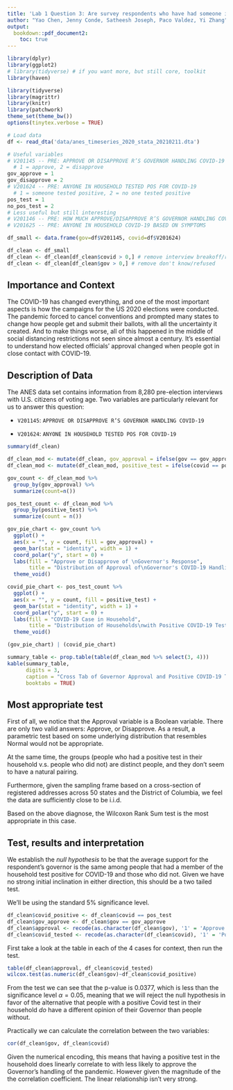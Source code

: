 ```yaml
---
title: 'Lab 1 Question 3: Are survey respondents who have had someone in their home infected by COVID-19 more likely to disapprove of the way their governor is handling the pandemic?'
author: "Yao Chen, Jenny Conde, Satheesh Joseph, Paco Valdez, Yi Zhang"
output: 
  bookdown::pdf_document2: 
    toc: true
---
```


```r
library(dplyr)
library(ggplot2) 
# library(tidyverse) # if you want more, but still core, toolkit
library(haven)

library(tidyverse) 
library(magrittr)
library(knitr)
library(patchwork)
theme_set(theme_bw())
options(tinytex.verbose = TRUE)
```

```r
# Load data
df <- read_dta('data/anes_timeseries_2020_stata_20210211.dta')

# Useful variables
# V201145 -- PRE: APPROVE OR DISAPPROVE R’S GOVERNOR HANDLING COVID-19
  # 1 = approve, 2 = disapprove
gov_approve = 1
gov_disapprove = 2
# V201624 -- PRE: ANYONE IN HOUSEHOLD TESTED POS FOR COVID-19
  # 1 = someone tested positive, 2 = no one tested positive 
pos_test = 1
no_pos_test = 2
# Less useful but still interesting
# V201146 -- PRE: HOW MUCH APPROVE/DISAPPROVE R’S GOVERNOR HANDLING COVID-19
# V201625 -- PRE: ANYONE IN HOUSEHOLD COVID-19 BASED ON SYMPTOMS

df_small <- data.frame(gov=df$V201145, covid=df$V201624)

df_clean <- df_small
df_clean <- df_clean[df_clean$covid > 0,] # remove interview breakoff/refused
df_clean <- df_clean[df_clean$gov > 0,] # remove don't know/refused
```


## Importance and Context
The COVID-19 has changed everything, and one of the most important aspects is how the campaigns for the US 2020 elections were conducted. The pandemic forced to cancel conventions and prompted many states to change how people get and submit their ballots, with all the uncertainty it created. And to make things worse, all of this happened in the middle of social distancing restrictions not seen since almost a century. It's essential to understand how elected officials' approval changed when people got in close contact with COVID-19.

## Description of Data
The ANES data set contains information from 8,280 pre-election interviews with 
U.S. citizens of voting age. Two variables are particularly relevant for us 
to answer this question:

- `V201145`: `APPROVE OR DISAPPROVE R’S GOVERNOR HANDLING COVID-19`

- `V201624`: `ANYONE IN HOUSEHOLD TESTED POS FOR COVID-19`

```r
summary(df_clean)
```


```r
df_clean_mod <- mutate(df_clean, gov_approval = ifelse(gov == gov_approve, "Approve", "Disapprove"))
df_clean_mod <- mutate(df_clean_mod, positive_test = ifelse(covid == pos_test, "Positive Test", "No Positive Test"))

gov_count <- df_clean_mod %>%
  group_by(gov_approval) %>%
  summarize(count=n())

pos_test_count <- df_clean_mod %>%
  group_by(positive_test) %>%
  summarize(count = n())

gov_pie_chart <- gov_count %>%
  ggplot() +
  aes(x = "", y = count, fill = gov_approval) +
  geom_bar(stat = "identity", width = 1) +
  coord_polar("y", start = 0) +
  labs(fill = "Approve or Disapprove of \nGovernor's Response",
       title = "Distribution of Approval of\nGovernor's COVID-19 Handling") +
  theme_void()

covid_pie_chart <- pos_test_count %>%
  ggplot() +
  aes(x = "", y = count, fill = positive_test) + 
  geom_bar(stat = "identity", width = 1) + 
  coord_polar("y", start = 0) +
  labs(fill = "COVID-19 Case in Household",
       title = "Distribution of Households\nwith Positive COVID-19 Tests") +
  theme_void()

(gov_pie_chart) | (covid_pie_chart)
```


```r
summary_table <- prop.table(table(df_clean_mod %>% select(3, 4)))
kable(summary_table,
      digits = 3,
      caption = "Cross Tab of Governor Approval and Positive COVID-19 Tests",
      booktabs = TRUE)
```


## Most appropriate test 
First of all, we notice that the Approval variable is a Boolean variable. There are only
two valid answers: Approve, or Disapprove. As a result, a parametric test based on some
underlying distribution that resembles Normal would not be appropriate.

At the same time, the groups (people who had a positive test in their household v.s.
people who did not) are distinct people, and they don't seem to have a natural pairing.

Furthermore, given the sampling frame based on a cross-section of registered addresses across 50 states
and the District of Columbia, we feel the data are sufficiently close to be i.i.d.

Based on the above diagnose, the Wilcoxon Rank Sum test is the most appropriate in this case.

## Test, results and interpretation
<!-- What are the results of your test? --> 
<!-- What do the results of this test mean? What is the practical significance? --> 
We establish the *null hypothesis* to be that the average support for the respondent's
governor is the same among people that had a member of the household test positive for COVID-19 and those who did not. 
Given we have no strong initial inclination in either direction, this should be a two tailed test.

We'll be using the standard $5\%$ significance level.

``` r
df_clean$covid_positive <- df_clean$covid == pos_test
df_clean$gov_approve <- df_clean$gov == gov_approve
df_clean$approval <- recode(as.character(df_clean$gov), '1' = 'Approve', '2' = 'Disapprove')
df_clean$covid_tested <- recode(as.character(df_clean$covid), '1' = 'Positive', '2' = 'Not positive')
```

First take a look at the table in each of the 4 cases for context, then run the test.
```r
table(df_clean$approval, df_clean$covid_tested)
wilcox.test(as.numeric(df_clean$gov)~df_clean$covid_positive)
```

From the test we can see that the p-value is $0.0377$, which is less than the significance
level $\alpha = 0.05$, meaning that we will reject the null hypothesis in favor of the
alternative that people with a positive Covid test in their household *do* have a different
opinion of their Governor than people without.

Practically we can calculate the correlation between the two variables:

```r
cor(df_clean$gov, df_clean$covid)
```

Given the numerical encoding, this means that having a positive test in the household
does linearly correlate to with less likely to approve the Governor's handling of the pandemic.
However given the magnitude of the the correlation coefficient. The linear relationship isn't
very strong.


